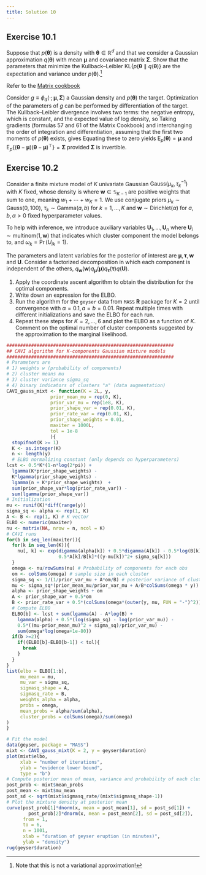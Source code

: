 ```yaml
---
title: Solution 10
---
```



## Exercise 10.1

Suppose that $p(\boldsymbol{\theta})$ is a density with $\boldsymbol{\theta} \in \mathbb{R}^d$ and that we consider a Gaussian approximation $q(\boldsymbol{\theta})$ with mean $\boldsymbol{\mu}$ and covariance matrix $\boldsymbol{\Sigma}$. Show that the parameters that minimize the Kullback--Leibler $\mathsf{KL}\{p(\boldsymbol{\theta} \parallel q(\boldsymbol{\theta})\}$ are the expectation and variance under $p(\boldsymbol{\theta})$.^[Note that this is not a variational approximation!]
      
:::{.solution}

Refer to the [Matrix cookbook](https://www.math.uwaterloo.ca/~hwolkowi/matrixcookbook.pdf)

Consider $g \equiv \phi_d(\cdot; \boldsymbol{\mu},\boldsymbol{\Sigma})$ a Gaussian density and $p(\boldsymbol{\theta})$ the target. Optimization of the parameters of $g$ can be performed by differentiation of the target. The Kullback--Leibler divergence involves two terms: the negative entropy, which is constant, and the expected value of log density, so
\begin{align*}
\mathsf{KL}(p \parallel g) \stackrel{\boldsymbol{\mu}, \boldsymbol{\Sigma}}{\propto} -\frac{1}{2} \mathsf{E}_{p}\left\{ (\boldsymbol{\theta}-\boldsymbol{\mu})^\top\boldsymbol{\Sigma}^{-1}(\boldsymbol{\theta}-\boldsymbol{\mu})\right\} - \frac{1}{2} \log |\boldsymbol{\Sigma}|
\end{align*}
Taking gradients (formulas 57 and 61 of the Matrix Cookbook) and interchanging the order of integration and differentiation, assuming that the first two moments of $p(\boldsymbol{\theta})$ exists, gives 
\begin{align*}
\frac{\partial}{\partial \boldsymbol{\mu}} \mathsf{KL}(p \parallel g) &= \mathsf{E}_{p}\left\{(\boldsymbol{\theta}-\boldsymbol{\mu})^\top\right\}\boldsymbol{\Sigma}^{-1} \\
\frac{\partial}{\partial \boldsymbol{\Sigma}} \mathsf{KL}(p \parallel g) &= \frac{1}{2} \boldsymbol{\Sigma}^{-1} 
\mathsf{E}_{p}\left\{(\boldsymbol{\theta}-\boldsymbol{\mu})(\boldsymbol{\theta}-\boldsymbol{\mu})^\top\right\}\boldsymbol{\Sigma}^{-1}  - \frac{1}{2}\boldsymbol{\Sigma}^{-1}
\end{align*}
Equating these to zero yields $\mathsf{E}_p(\boldsymbol{\theta}) = \boldsymbol{\mu}$ and $\mathsf{E}_p\left\{(\boldsymbol{\theta}-\boldsymbol{\mu})(\boldsymbol{\theta}-\boldsymbol{\mu})^\top\right\} = \boldsymbol{\Sigma}$ provided $\boldsymbol{\Sigma}$ is invertible.

:::
      
      
## Exercise 10.2

Consider a finite mixture model of $K$ univariate Gaussian $\mathsf{Gauss}(\mu_k, \tau_k^{-1})$ with $K$ fixed, whose density is
\begin{align*}
\sum_{k=1}^{K} w_k \left(\frac{\tau_k}{2\pi}\right)^{1/2}\exp \left\{-\frac{\tau_k}{2}(y_i-\mu_k)^2\right\}
\end{align*}
where $\boldsymbol{w} \in \mathbb{S}_{K-1}$ are positive weights that sum to one, meaning $w_1 + \cdots + w_K=1.$ We use conjugate priors 
$\mu_k \sim \mathsf{Gauss}(0, 100)$, $\tau_k \sim \mathsf{Gamma}(a, b)$ for $k=1, \ldots, K$ and $\boldsymbol{w} \sim \mathsf{Dirichlet}(\alpha)$ for $a, b, \alpha>0$ fixed hyperparameter values.

To help with inference, we introduce auxiliary variables $\boldsymbol{U}_1, \ldots, \boldsymbol{U}_n$ where $\boldsymbol{U}_i \sim \mathsf{multinom}(1, \boldsymbol{w})$ that indicates which cluster component the model belongs to, and $\omega_k = \Pr(U_{ik}=1).$

The parameters and latent variables for the posterior of interest are $\boldsymbol{\mu}, \boldsymbol{\tau}, \boldsymbol{w}$ and $\mathbf{U}.$ Consider a factorized decomposition in which each component is independent of the others, $q_{\boldsymbol{w}}(\boldsymbol{w})q_{\boldsymbol{\mu}}(\boldsymbol{\mu})q_{\boldsymbol{\tau}}(\boldsymbol{\tau}) q(\boldsymbol{U}).$

1. Apply the coordinate ascent algorithm to obtain the distribution for the optimal components.
2. Write down an expression for the ELBO.
3. Run the algorithm for the `geyser` data from `MASS` **R** package for $K=2$ until convergence with $\alpha=0.1, a=b=0.01.$ Repeat multiple times with different initializations and save the ELBO for each run.
4. Repeat these steps for $K=2, \ldots, 6$ and plot the ELBO as a function of $K$. Comment on the optimal number of cluster components suggested by the approximation to the marginal likelihood.


:::{.solution}

```r
#############################################################
## CAVI algorithm for K-components Gaussian mixture models
#############################################################
# Parameters are
# 1) weights w (probability of components)
# 2) cluster means mu
# 3) cluster variance sigma_sq
# 4) binary indicators of clusters "a" (data augmentation)
CAVI_gauss_mixt <- function(K = 2L, y,
                prior_mean_mu = rep(0, K),
                prior_var_mu = rep(1e8, K),
                prior_shape_var = rep(0.01, K),
                prior_rate_var = rep(0.01, K),
                prior_shape_weights = 0.01,
                maxiter = 1000L,
                tol = 1e-8
                ){
  stopifnot(K >= 1)
  K <- as.integer(K)
  n <- length(y)
  # ELBO normalizing constant (only depends on hyperparameters)
lcst <- 0.5*K*(1-n*log(2*pi)) +
  lgamma(K*prior_shape_weights) -
  K*lgamma(prior_shape_weights) -
  lgamma(n + K*prior_shape_weights)  +
  sum(prior_shape_var*log(prior_rate_var)) -
  sum(lgamma(prior_shape_var))
# Initialization
mu <- runif(K)*diff(range(y))
sigma_sq <- alpha <- rep(1, K)
A <- B <- rep(1, K) # K vector
ELBO <- numeric(maxiter)
nu <- matrix(NA, nrow = n, ncol = K)
# CAVI runs
for(b in seq_len(maxiter)){
  for(k in seq_len(K)){
    nu[, k] <- exp(digamma(alpha[k]) + 0.5*digamma(A[k]) - 0.5*log(B[k]) -
                   0.5*A[k]/B[k]*((y-mu[k])^2+ sigma_sq[k]))
  }
  omega <- nu/rowSums(nu) # Probability of components for each obs
  om <- colSums(omega) # sample size in each cluster
  sigma_sq <- 1/(1/prior_var_mu + A*om/B) # posterior variance of cluster
  mu <- sigma_sq*(prior_mean_mu/prior_var_mu + A/B*colSums(omega * y)) # posterior mean of cluster
  alpha <- prior_shape_weights + om
  A <- prior_shape_var + 0.5*om
  B <- prior_rate_var + 0.5*(colSums(omega*(outer(y, mu, FUN = "-")^2)) + om*sigma_sq)
  # Compute ELBO
  ELBO[b] <- lcst + sum(lgamma(A) - A*log(B) +
    lgamma(alpha) + 0.5*(log(sigma_sq) - log(prior_var_mu)) -
    0.5*((mu-prior_mean_mu)^2 + sigma_sq)/prior_var_mu) -
    sum(omega*log(omega+1e-80))
  if(b >=2){
    if((ELBO[b]-ELBO[b-1]) < tol){
      break
    }
  }
}
list(elbo = ELBO[1:b],
     mu_mean = mu,
     mu_var = sigma_sq,
     sigmasq_shape = A,
     sigmasq_rate = B,
     weights_alpha = alpha,
     probs = omega,
     mean_probs = alpha/sum(alpha),
     cluster_probs = colSums(omega)/sum(omega)
)
}
```

```r
# Fit the model
data(geyser, package = "MASS")
mixt <- CAVI_gauss_mixt(K = 2, y = geyser$duration)
plot(mixt$elbo, 
     xlab = "number of iterations", 
     ylab = "evidence lower bound", 
     type = "b")
# Compute posterior mean of mean, variance and probability of each cluster
post_prob <- mixt$mean_probs
post_mean <- mixt$mu_mean
post_sd <- sqrt(mixt$sigmasq_rate/(mixt$sigmasq_shape-1))
# Plot the mixture density at posterior mean
curve(post_prob[1]*dnorm(x, mean = post_mean[1], sd = post_sd[1]) +
        post_prob[2]*dnorm(x, mean = post_mean[2], sd = post_sd[2]),
      from = 1,
      to = 6,
      n = 1001,
      xlab = "duration of geyser eruption (in minutes)",
      ylab = "density")
rug(geyser$duration)
```


:::
